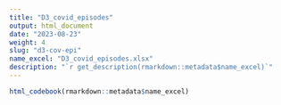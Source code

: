 ```yaml
---
title: "D3_covid_episodes"
output: html_document
date: "2023-08-23"
weight: 4
slug: "d3-cov-epi"
name_excel: "D3_covid_episodes.xlsx"
description: "`r get_description(rmarkdown::metadata$name_excel)`"
---
```


```r
html_codebook(rmarkdown::metadata$name_excel)
```
